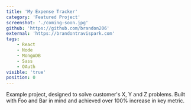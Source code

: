 ```yaml
---
title: 'My Expense Tracker'
category: 'Featured Project'
screenshot: './coming-soon.jpg'
github: 'https://github.com/brandon206'
external: 'https://brandontravispark.com'
tags:
    - React
    - Node
    - MongoDB
    - Sass
    - OAuth
visible: 'true'
position: 0
---
```


Example project, designed to solve customer's X, Y and Z problems. Built with Foo and Bar in mind and achieved over 100% increase in key metric.